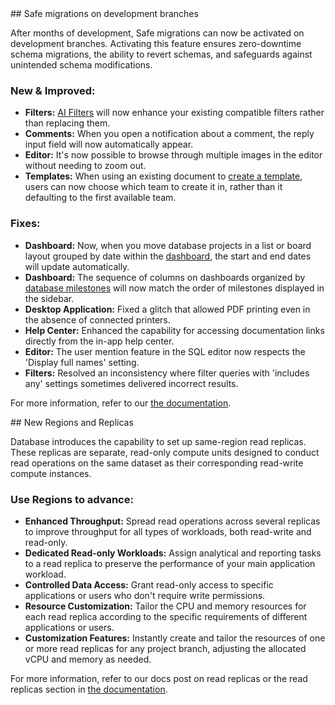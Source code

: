 <ChangelogEntry version="v3.17.0" date="Apr 27, 2024">
## Safe migrations on development branches

After months of development, Safe migrations can now be activated on development branches. Activating this
feature ensures zero-downtime schema migrations, the ability to revert schemas,
and safeguards against unintended schema modifications.

<ChangelogImage src="/changelog/v317.png" />

### New & Improved:

- <strong>Filters:</strong> [AI Filters](#) will now enhance your existing compatible
  filters rather than replacing them.
- <strong>Comments:</strong> When you open a notification about a comment, the reply
  input field will now automatically appear.
- <strong>Editor:</strong> It's now possible to browse through multiple images in
  the editor without needing to zoom out.
- <strong>Templates:</strong> When using an existing document to [create a template](#),
  users can now choose which team to create it in, rather than it defaulting to the
  first available team.

### Fixes:

- <strong>Dashboard:</strong> Now, when you move database projects in a list or board
  layout grouped by date within the [dashboard](#), the start and end dates will
  update automatically.
- <strong>Dashboard:</strong> The sequence of columns on dashboards organized by
  [database milestones](#) will now match the order of milestones displayed in the
  sidebar.
- <strong>Desktop Application:</strong> Fixed a glitch that allowed PDF printing
  even in the absence of connected printers.
- <strong>Help Center:</strong> Enhanced the capability for accessing documentation
  links directly from the in-app help center.
- <strong>Editor:</strong> The user mention feature in the SQL editor now respects
  the 'Display full names' setting.
- <strong>Filters:</strong> Resolved an inconsistency where filter queries with 'includes
  any' settings sometimes delivered incorrect results.

For more information, refer to our [the documentation](#).

</ChangelogEntry>

<ChangelogEntry version="v3.16.0" date="Apr 10, 2024">
## New Regions and Replicas

Database introduces the capability to set up same-region read replicas. These
replicas are separate, read-only compute units designed to conduct read
operations on the same dataset as their corresponding read-write compute
instances.

<ChangelogImage src="/changelog/v316.png" />

### Use Regions to advance:

- <strong>Enhanced Throughput:</strong> Spread read operations across several replicas
  to improve throughput for all types of workloads, both read-write and read-only.
- <strong>Dedicated Read-only Workloads:</strong> Assign analytical and reporting
  tasks to a read replica to preserve the performance of your main application workload.
- <strong>Controlled Data Access:</strong> Grant read-only access to specific applications
  or users who don't require write permissions.
- <strong>Resource Customization:</strong> Tailor the CPU and memory resources for
  each read replica according to the specific requirements of different applications
  or users.
- <strong>Customization Features:</strong> Instantly create and tailor the resources
  of one or more read replicas for any project branch, adjusting the allocated vCPU
  and memory as needed.

For more information, refer to our docs post on read replicas or the read
replicas section in [the documentation](#).

</ChangelogEntry>
